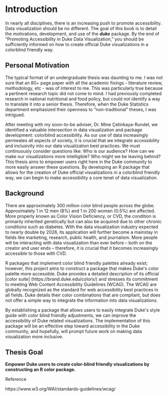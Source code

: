 # Introduction

In nearly all disciplines, there is an increasing push to promote accessibility. Data visualization should be no different. The goal of this book is to detail the motivations, development, and use of the ***duke*** package. By the end of "Promoting Accessibility in Duke Data Visualization," you should be sufficiently informed on how to create official Duke visualizations in a colorblind friendly way.

## Personal Motivation

The typical format of an undergraduate thesis was daunting to me. I was not sure that an 80+ page paper with all the academic fixings - literature review, methodology, etc - was of interest to me. This was particularly true because a pertinent research topic did not come to mind. I had previously completed research in national nutritional and food policy, but could not identify a way to translate it into a senior thesis. Therefore, when the Duke Statistics department emphasized their openness to "non-traditional" theses, I was intrigued.

After meeting with my soon-to-be adviser, Dr. Mine Çetinkaya-Rundel, we identified a valuable intersection in data visualization and package development: colorblind accessibility. As our use of data increasingly permeates all aspects of society, it is crucial that we integrate accessibility and inclusivity into our data visualization best practices. We must continuously consider questions like: Who is our audience? How can we make our visualizations more intelligible? Who might we be leaving behind? This thesis aims to empower users right here in the Duke community to more easily answer these questions. By developing an R package that allows for the creation of Duke official visualizations in a colorblind friendly way, we can begin to make accessibility a core tenet of data visualization.

## Background

There are approximately 300 million color blind people across the globe. Approximately 1 in 12 men (8%) and 1 in 200 women (0.5%) are affected. More properly known as Color Vision Deficiency, or CVD, the condition is primarily inherited genetically but can also be acquired due to other chronic conditions such as diabetes. With the data visualization industry expected to nearly double by 2026, its application will further become a mainstay in fields like marketing, research, public health, and journalism. More people will be interacting with data visualization than ever before -- both on the creator and user ends -- therefore, it is crucial that it becomes increasingly accessible to those with CVD.

R packages that implement color blind friendly palettes already exist; however, this project aims to construct a package that makes Duke\'s color palette more accessible. Duke provides a detailed description of its official \[color suite\] (https://brand.duke.edu/colors/) and stresses its commitment to meeting Web Content Accessibility Guidelines (WCAG). The WCAG are globally recognized as the standard for web accessibility best practices in all fields. Duke details their color combinations that are compliant, but does not offer a simple way to integrate the information into data visualizations.

By establishing a package that allows users to easily integrate Duke\'s style guide with color blind friendly adjustments, we can improve the accessibility of Duke related visualizations. The implementation of this package will be an effective step toward accessibility in the Duke community, and hopefully, will prompt future work on making data visualization more inclusive.

## Thesis Goal

**Empower Duke users to create color-blind friendly visualizations by constructing an R color package.**

Reference

https://www.w3.org/WAI/standards-guidelines/wcag/
